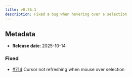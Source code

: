 ```yaml
---
title: v0.76.1
description: Fixed a bug when hovering over a selection
---
```


## Metadata

- **Release date**: 2025-10-14

### Fixed

- [#714](https://github.com/InditexTech/weavejs/issues/714) Cursor not refreshing when mouse over selection
